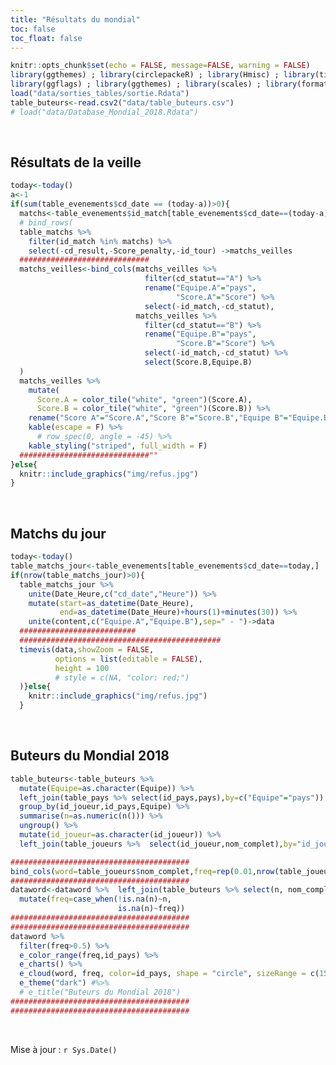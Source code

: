 ```yaml
---
title: "Résultats du mondial"
toc: false
toc_float: false
---
```


```r
knitr::opts_chunk$set(echo = FALSE, message=FALSE, warning = FALSE)
library(ggthemes) ; library(circlepackeR) ; library(Hmisc) ; library(tidyverse) ; library(echarts4r) ; library(magrittr) ; library(data.tree) ; library(flexdashboard) ; library(ggplot2) ;library(googleVis) ;
library(ggflags) ; library(ggthemes) ; library(scales) ; library(formattable) ; library(kableExtra) ; library(lubridate) ; library(timevis)
load("data/sorties_tables/sortie.Rdata")
table_buteurs<-read.csv2("data/table_buteurs.csv")
# load("data/Database_Mondial_2018.Rdata")
```

<br>

## Résultats de la veille

```r
today<-today()
a<-1
if(sum(table_evenements$cd_date == (today-a))>0){
  matchs<-table_evenements$id_match[table_evenements$cd_date==(today-a)]
  # bind_rows(
  table_matchs %>% 
    filter(id_match %in% matchs) %>% 
    select(-cd_result,-Score_penalty,-id_tour) ->matchs_veilles
  #############################
  matchs_veilles<-bind_cols(matchs_veilles %>% 
                              filter(cd_statut=="A") %>% 
                              rename("Equipe.A"="pays",
                                     "Score.A"="Score") %>% 
                              select(-id_match,-cd_statut),
                            matchs_veilles %>% 
                              filter(cd_statut=="B") %>% 
                              rename("Equipe.B"="pays",
                                     "Score.B"="Score") %>% 
                              select(-id_match,-cd_statut) %>% 
                              select(Score.B,Equipe.B)
  )
  matchs_veilles %>% 
    mutate(
      Score.A = color_tile("white", "green")(Score.A),
      Score.B = color_tile("white", "green")(Score.B)) %>% 
    rename("Score A"="Score.A","Score B"="Score.B","Equipe B"="Equipe.B","Equipe A"="Equipe.A") %>% 
    kable(escape = F) %>%
      # row_spec(0, angle = -45) %>% 
    kable_styling("striped", full_width = F)
  #############################""
}else{
  knitr::include_graphics("img/refus.jpg")
}
```


<br>

## Matchs du jour

```r
today<-today()
table_matchs_jour<-table_evenements[table_evenements$cd_date==today,]
if(nrow(table_matchs_jour)>0){
  table_matchs_jour %>%
    unite(Date_Heure,c("cd_date","Heure")) %>%
    mutate(start=as_datetime(Date_Heure),
           end=as_datetime(Date_Heure)+hours(1)+minutes(30)) %>%
    unite(content,c("Equipe.A","Equipe.B"),sep=" - ")->data
  ##########################
  #############################################
  timevis(data,showZoom = FALSE,
          options = list(editable = FALSE),
          height = 100
          # style = c(NA, "color: red;")
  )}else{
    knitr::include_graphics("img/refus.jpg")
  }
```

<br>

## Buteurs du Mondial 2018



```r
table_buteurs<-table_buteurs %>% 
  mutate(Equipe=as.character(Equipe)) %>% 
  left_join(table_pays %>% select(id_pays,pays),by=c("Equipe"="pays")) %>% 
  group_by(id_joueur,id_pays,Equipe) %>% 
  summarise(n=as.numeric(n())) %>% 
  ungroup() %>% 
  mutate(id_joueur=as.character(id_joueur)) %>% 
  left_join(table_joueurs %>%  select(id_joueur,nom_complet),by="id_joueur") 

########################################
bind_cols(word=table_joueurs$nom_complet,freq=rep(0.01,nrow(table_joueurs))) %>% as.data.frame()->dataword
########################################
dataword<-dataword %>%  left_join(table_buteurs %>% select(n, nom_complet,id_pays),by=c("word"="nom_complet")) %>%
  mutate(freq=case_when(!is.na(n)~n,
                        is.na(n)~freq))
########################################
########################################
dataword %>% 
  filter(freq>0.5) %>%  
  e_color_range(freq,id_pays) %>% 
  e_charts() %>% 
  e_cloud(word, freq, color=id_pays, shape = "circle", sizeRange = c(15, 30)) %>% 
  e_theme("dark") #%>% 
  # e_title("Buteurs du Mondial 2018")
########################################
########################################
```

<br>

<!-- ## Classement des poules -->

<!-- <br> -->

<!-- ```{r,graph poules ,echo=FALSE,warning=FALSE,message=FALSE, fig.align = "center"} -->
<!-- ggplot(table_resultats_poules, aes(x=toupper(cd_flag), y=Pts, country=cd_flag)) + -->
<!--   geom_bar(stat = "Identity", position = "identity",fill="white",width=0.02)+ -->
<!--   geom_flag(size=I(10))+ -->
<!--   facet_wrap(~Groupe,scales="free_x",ncol=4)+ -->
<!--   scale_y_continuous("Points",limits=c(0,10),breaks= pretty_breaks())+ #limits=c(0,10) -->
<!--   xlab(label="")+ -->
<!--   theme_dark()+ -->
<!--   theme(strip.text.x = element_text(face="bold",size=12), -->
<!--         strip.background = element_rect(colour="white")) -->
<!-- ``` -->

<!-- <br> -->

<!-- ```{r,table poules ,echo=FALSE,warning=FALSE,message=FALSE, fig.align = "center"} -->
<!-- table_resultats_poules_table<-table_resultats_poules %>% -->
<!--   rename("bp."="buts_mis","bc."="buts_pris","diff"="diff_buts") -->

<!-- ########################################## -->

<!-- table_resultats_poules_table %>% -->
<!--   mutate( -->
<!--     Pts = color_tile("white", "orange")(Pts), -->
<!--     diff = ifelse(diff <= 0, -->
<!--                   cell_spec(diff, color = "red", bold = T), -->
<!--                   cell_spec(diff, color = "green", italic = T)), -->
<!--     bp. = color_bar("lightgreen")(bp.), -->
<!--     bc.= color_bar("red")(bc.) -->
<!--   ) %>% -->
<!--   select(pays, everything()) %>% -->
<!--   select(-Groupe) %>% -->
<!--   mutate(cd_flag=toupper(cd_flag)) %>% -->
<!--   kable(escape = F) %>% -->
<!--   kable_styling("striped", full_width = F) %>% -->
<!--   group_rows("Poule A", 1, 4, label_row_css = "background-color: #666; color: #fff;") %>% -->
<!--   group_rows("Poule B", 5, 8, label_row_css = "background-color: #666; color: #fff;") %>% -->
<!--   group_rows("Poule C", 9, 12, label_row_css = "background-color: #666; color: #fff;") %>% -->
<!--   group_rows("Poule D", 13, 16, label_row_css = "background-color: #666; color: #fff;") %>% -->
<!--   group_rows("Poule E", 17, 20, label_row_css = "background-color: #666; color: #fff;") %>% -->
<!--   group_rows("Poule F", 21, 24, label_row_css = "background-color: #666; color: #fff;") %>% -->
<!--   group_rows("Poule G", 25, 28, label_row_css = "background-color: #666; color: #fff;") %>% -->
<!--   group_rows("Poule H", 29, 32, label_row_css = "background-color: #666; color: #fff;") %>% -->
<!--   kable_styling("hover", full_width = F) %>% -->
<!--   column_spec(1, width = "4cm") %>% -->
<!--   column_spec(c(8,9), width = "2cm") %>% -->
<!--   row_spec(1:nrow(table_resultats_poules_table), bold = F, color = "black",font_size = 15) -->
<!-- ``` -->

<!-- <br> -->


<!-- ## Tableau final -->

<!-- ```{r, graphique tableau final,results='asis', cache=TRUE, warning=FALSE,message=FALSE} -->
<!-- Org <- gvisOrgChart(Regions, -->
<!--                     options=list(width=600, height=250, -->
<!--                                  size='large', allowCollapse=TRUE)) -->
<!-- # plot(Org) -->
<!-- print(Org,"chart") -->
<!-- ``` -->


Mise à jour : `r Sys.Date()`
